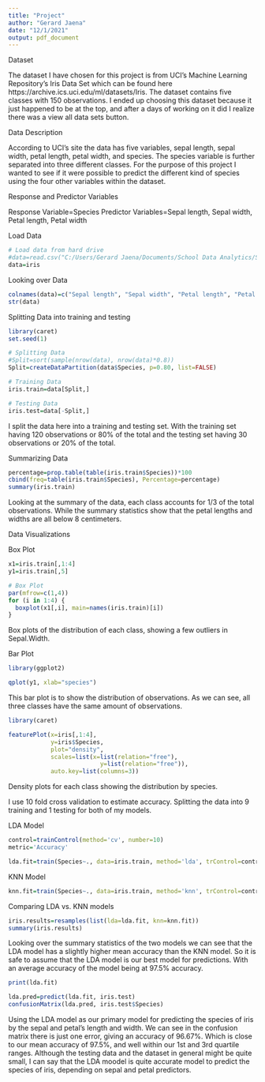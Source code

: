 ---
title: "Project"
author: "Gerard Jaena"
date: "12/1/2021"
output: pdf_document
---

Dataset

The dataset I have chosen for this project is from UCI's Machine Learning Repository's Iris Data Set which can be found here https://archive.ics.uci.edu/ml/datasets/Iris. The dataset contains five classes with 150 observations. I ended up choosing this dataset because it just happened to be at the top, and after a days of working on it did I realize there was a view all data sets button.

Data Description

According to UCI's site the data has five variables, sepal length, sepal width, petal length, petal width, and species. The species variable is further separated into three different classes. For the purpose of this project I wanted to see if it were possible to predict the different kind of species using the four other variables within the dataset.

Response and Predictor Variables

Response Variable=Species
Predictor Variables=Sepal length, Sepal width, Petal length, Petal width

Load Data
```{r,echo=FALSE}
# Load data from hard drive
#data=read.csv("C:/Users/Gerard Jaena/Documents/School Data Analytics/Stat 435/project/iris.data")
data=iris
```

Looking over Data
```{r,echo=FALSE}
colnames(data)=c("Sepal length", "Sepal width", "Petal length", "Petal width", "Species")
str(data)
```

Splitting Data into training and testing

```{r, echo=FALSE}
library(caret)
set.seed(1)

# Splitting Data
#Split=sort(sample(nrow(data), nrow(data)*0.8))
Split=createDataPartition(data$Species, p=0.80, list=FALSE)

# Training Data
iris.train=data[Split,]

# Testing Data
iris.test=data[-Split,]
```

I split the data here into a training and testing set. With the training set having 120 observations or 80% of the total and the testing set having 30 observations or 20% of the total.

Summarizing Data

```{r,echo=FALSE}
percentage=prop.table(table(iris.train$Species))*100
cbind(freq=table(iris.train$Species), Percentage=percentage)
summary(iris.train)
```

Looking at the summary of the data, each class accounts for 1/3 of the total observations.
While the summary statistics show that the petal lengths and widths are all below 8 centimeters.

Data Visualizations

Box Plot

```{r,echo=FALSE}
x1=iris.train[,1:4]
y1=iris.train[,5]

# Box Plot
par(mfrow=c(1,4))
for (i in 1:4) {
  boxplot(x1[,i], main=names(iris.train)[i])
}
```

Box plots of the distribution of each class, showing a few outliers in Sepal.Width.

Bar Plot
```{r,echo=FALSE}
library(ggplot2)

qplot(y1, xlab="species")
```

This bar plot is to show the distribution of observations. As we can see, all three classes have the same amount of observations.

```{r,echo=FALSE}
library(caret)

featurePlot(x=iris[,1:4], 
            y=iris$Species,
            plot="density", 
            scales=list(x=list(relation="free"), 
                          y=list(relation="free")),
            auto.key=list(columns=3))
```
Density plots for each class showing the distribution by species.

I use 10 fold cross validation to estimate accuracy. Splitting the data into 9 training and 1 testing for both of my models.

LDA Model
```{r,echo=FALSE}
control=trainControl(method='cv', number=10)
metric='Accuracy'

lda.fit=train(Species~., data=iris.train, method='lda', trControl=control, metric=metric)
```

KNN Model
```{r,echo=FALSE}
knn.fit=train(Species~., data=iris.train, method='knn', trControl=control, metric=metric)
```

Comparing LDA vs. KNN models
```{r,echo=FALSE}
iris.results=resamples(list(lda=lda.fit, knn=knn.fit))
summary(iris.results)
```


Looking over the summary statistics of the two models we can see that the LDA model has a slightly higher mean accuracy than the KNN model. So it is safe to assume that the LDA model is our best model for predictions. With an average accuracy of the model being at 97.5% accuracy.

```{r,echo=FALSE}
print(lda.fit)

lda.pred=predict(lda.fit, iris.test)
confusionMatrix(lda.pred, iris.test$Species)
```
Using the LDA model as our primary model for predicting the species of iris by the sepal and petal's length and width. We can see in the confusion matrix there is just one error, giving an accuracy of 96.67%. Which is close to our mean accuracy of 97.5%, and well within our 1st and 3rd quartile ranges. Although the testing data and the dataset in general might be quite small, I can say that the LDA moodel is quite accurate model to predict the species of iris, depending on sepal and petal predictors.